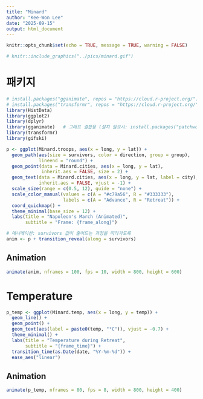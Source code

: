 ```yaml
---
title: "Minard"
author: "Kee-Won Lee"
date: "2025-09-15"
output: html_document
---
```


```r
knitr::opts_chunk$set(echo = TRUE, message = TRUE, warning = FALSE)
```

```r
# knitr::include_graphics("../pics/minard.gif")
```

# 패키지

```r
# install.packages("gganimate", repos = "https://cloud.r-project.org/")
# install.packages("transformr", repos = "https://cloud.r-project.org/")   # gganimate와 함께 자주 필요
library(HistData)
library(ggplot2)
library(dplyr)
library(gganimate)   # 그래프 결합용 (설치 필요시: install.packages("patchwork"))
library(transformr)
library(gifski)

p <- ggplot(Minard.troops, aes(x = long, y = lat)) +
  geom_path(aes(size = survivors, color = direction, group = group),
            lineend = "round") +
  geom_point(data = Minard.cities, aes(x = long, y = lat),
             inherit.aes = FALSE, size = 2) +
  geom_text(data = Minard.cities, aes(x = long, y = lat, label = city),
            inherit.aes = FALSE, vjust = -1) +
  scale_size(range = c(0.5, 12), guide = "none") +
  scale_color_manual(values = c(A = "#c79a56", R = "#333333"),
                     labels = c(A = "Advance", R = "Retreat")) +
  coord_quickmap() +
  theme_minimal(base_size = 12) +
  labs(title = "Napoleon's March (Animated)",
       subtitle = "Frame: {frame_along}")

# 애니메이션: survivors 값이 줄어드는 과정을 따라가도록
anim <- p + transition_reveal(along = survivors)
```

## Animation

```r
animate(anim, nframes = 100, fps = 10, width = 800, height = 600)
```

# Temperature

```r
p_temp <- ggplot(Minard.temp, aes(x = long, y = temp)) +
  geom_line() +
  geom_point() +
  geom_text(aes(label = paste0(temp, "°C")), vjust = -0.7) +
  theme_minimal() +
  labs(title = "Temperature during Retreat",
       subtitle = "{frame_time}") +
  transition_time(as.Date(date, "%Y-%m-%d")) +
  ease_aes("linear")
```

## Animation

```r
animate(p_temp, nframes = 80, fps = 8, width = 800, height = 400)
```